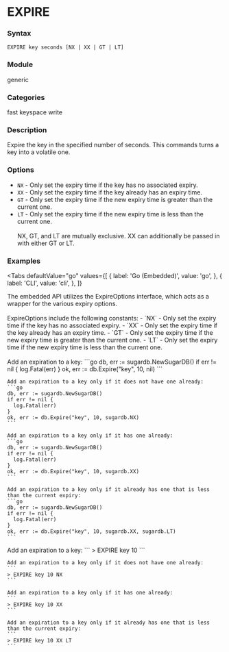 
# EXPIRE

### Syntax
```
EXPIRE key seconds [NX | XX | GT | LT]
```

### Module
<span className="acl-category">generic</span>

### Categories
<span className="acl-category">fast</span>
<span className="acl-category">keyspace</span>
<span className="acl-category">write</span>

### Description
Expire the key in the specified number of seconds. This commands turns a key into a volatile one.

### Options

- `NX` - Only set the expiry time if the key has no associated expiry.
- `XX` - Only set the expiry time if the key already has an expiry time.
- `GT` - Only set the expiry time if the new expiry time is greater than the current one.
- `LT` - Only set the expiry time if the new expiry time is less than the current one.
<br></br>
NX, GT, and LT are mutually exclusive. XX can additionally be passed in with either GT or LT.

### Examples

<Tabs
  defaultValue="go"
  values={[
    { label: 'Go (Embedded)', value: 'go', },
    { label: 'CLI', value: 'cli', },
  ]}
>
  <TabItem value="go">
    The embedded API utilizes the ExpireOptions interface, which acts as a wrapper for the various expiry options.
    <br></br>
    ExpireOptions include the following constants:
        - `NX` - Only set the expiry time if the key has no associated expiry.
        - `XX` - Only set the expiry time if the key already has an expiry time.
        - `GT` - Only set the expiry time if the new expiry time is greater than the current one.
        - `LT` - Only set the expiry time if the new expiry time is less than the current one.
    <br></br>
Add an expiration to a key:
    ```go
    db, err := sugardb.NewSugarDB()
    if err != nil {
      log.Fatal(err)
    }
    ok, err := db.Expire("key", 10, nil)
    ```

    Add an expiration to a key only if it does not have one already:
    ```go
    db, err := sugardb.NewSugarDB()
    if err != nil {
      log.Fatal(err)
    }
    ok, err := db.Expire("key", 10, sugardb.NX)
    ```

    Add an expiration to a key only if it has one already:
    ```go
    db, err := sugardb.NewSugarDB()
    if err != nil {
      log.Fatal(err)
    }
    ok, err := db.Expire("key", 10, sugardb.XX)
    ```

    Add an expiration to a key only if it already has one that is less than the current expiry:
    ```go
    db, err := sugardb.NewSugarDB()
    if err != nil {
      log.Fatal(err)
    }
    ok, err := db.Expire("key", 10, sugardb.XX, sugardb.LT)
    ```
  </TabItem>
  <TabItem value="cli">
    Add an expiration to a key:
    ```
    > EXPIRE key 10
    ```

    Add an expiration to a key only if it does not have one already:
    ```
    > EXPIRE key 10 NX
    ```

    Add an expiration to a key only if it has one already:
    ```
    > EXPIRE key 10 XX
    ```

    Add an expiration to a key only if it already has one that is less than the current expiry:
    ```
    > EXPIRE key 10 XX LT
    ```
  </TabItem>
</Tabs>
